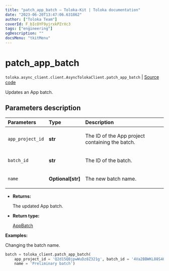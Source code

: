 ```yaml
---
title: "patch_app_batch — Toloka-Kit | Toloka documentation"
date: "2023-06-20T13:47:06.631862"
author: ["Toloka Team"]
coverId: F_bIcOYF9yjrxkPZrXc3
tags: ["engineering"]
ogDescription: ""
docsMenu: "tkitMenu"
---
```


# patch_app_batch

`toloka.async_client.client.AsyncTolokaClient.patch_app_batch` | [Source code](https://github.com/Toloka/toloka-kit/blob/v1.2.0/src/client/__init__.py#L0)

Updates an App batch.

## Parameters description

| Parameters | Type | Description |
| :----------| :----| :-----------|
`app_project_id`|**str**|<p>The ID of the App project containing the batch.</p>
`batch_id`|**str**|<p>The ID of the batch.</p>
`name`|**Optional\[str\]**|<p>The new batch name.</p>

* **Returns:**

  The updated App batch.

* **Return type:**

  [AppBatch](/docs/toloka-kit/reference/toloka.client.app.AppBatch)

**Examples:**

Changing the batch name.

```python
batch = toloka_client.patch_app_batch(
    app_project_id = 'Q2d15QBjpwWuDz8Z321g', batch_id = '4Va2BBWKL88S4QyAgVje',
    name = 'Preliminary batch')
```